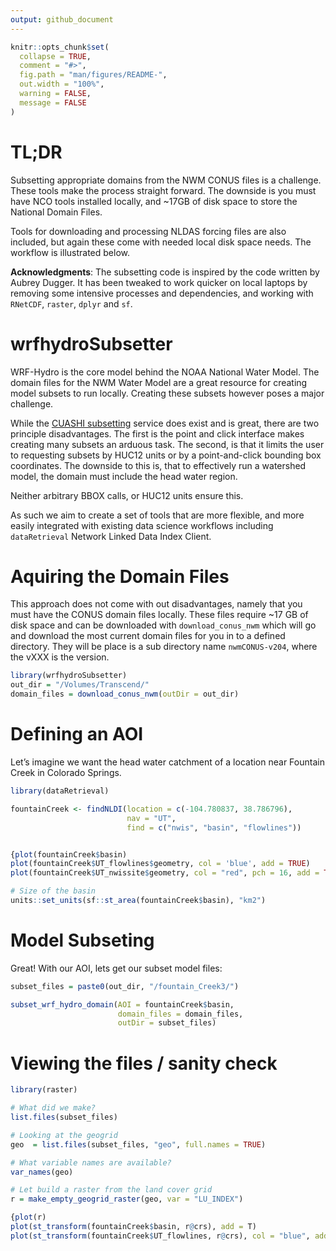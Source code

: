 ```yaml
---
output: github_document
---
```


<!-- README.md is generated from README.Rmd. Please edit that file -->

```r
knitr::opts_chunk$set(
  collapse = TRUE,
  comment = "#>",
  fig.path = "man/figures/README-",
  out.width = "100%",
  warning = FALSE,
  message = FALSE
)
```

# TL;DR

Subsetting appropriate domains from the NWM CONUS files is a challenge. These tools make the process straight forward. The downside is you must have NCO tools installed locally, and ~17GB of disk space to store the National Domain Files.

Tools for downloading and processing NLDAS forcing files are also included, but again these come with needed local disk space needs. The workflow is illustrated below.

**Acknowledgments**: The subsetting code is inspired by the code written by Aubrey Dugger. It has been tweaked to work quicker on local laptops by removing some intensive processes and dependencies, and working with `RNetCDF`, `raster`, `dplyr` and `sf`. 


# wrfhydroSubsetter

WRF-Hydro is the core model behind the NOAA National Water Model. The domain files for the NWM Water Model are a great resource for creating model subsets to run locally. Creating these subsets however poses a major challenge.

While the [CUASHI subsetting](https://subset.cuahsi.org/) service does exist and is great, there are two principle disadvantages. The first is the point and click interface makes creating many subsets an arduous task. The second, is that it limits the user to requesting subsets by HUC12 units or by a point-and-click bounding box coordinates. The downside to this is, that to effectively run a watershed model, the domain must include the head water region. 

Neither arbitrary BBOX calls, or HUC12 units ensure this.

As such we aim to create a set of tools that are more flexible, and more easily integrated with existing data science workflows including `dataRetrieval` Network Linked Data Index Client. 

# Aquiring the Domain Files

This approach does not come with out disadvantages, namely that you must have the CONUS domain files locally. These files require ~17 GB of disk space and can be downloaded with `download_conus_nwm` which will go and download the most current domain files for you in to a defined directory. They will be place is a sub directory name `nwmCONUS-v204`, where the vXXX is the version.

```r
library(wrfhydroSubsetter)
out_dir = "/Volumes/Transcend/"
domain_files = download_conus_nwm(outDir = out_dir)
```

# Defining an AOI

Let's imagine we want the head water catchment of a location near Fountain Creek in Colorado Springs.

```r
library(dataRetrieval)

fountainCreek <- findNLDI(location = c(-104.780837, 38.786796), 
                          nav = "UT", 
                          find = c("nwis", "basin", "flowlines"))


{plot(fountainCreek$basin)
plot(fountainCreek$UT_flowlines$geometry, col = 'blue', add = TRUE)
plot(fountainCreek$UT_nwissite$geometry, col = "red", pch = 16, add = TRUE)}

# Size of the basin
units::set_units(sf::st_area(fountainCreek$basin), "km2")
```

# Model Subseting

Great! With our AOI, lets get our subset model files:

```r
subset_files = paste0(out_dir, "/fountain_Creek3/")

subset_wrf_hydro_domain(AOI = fountainCreek$basin,  
                        domain_files = domain_files,  
                        outDir = subset_files)
```


# Viewing the files / sanity check

```r
library(raster)

# What did we make?
list.files(subset_files)

# Looking at the geogrid
geo  = list.files(subset_files, "geo", full.names = TRUE)

# What variable names are available?
var_names(geo)

# Let build a raster from the land cover grid
r = make_empty_geogrid_raster(geo, var = "LU_INDEX")

{plot(r)
plot(st_transform(fountainCreek$basin, r@crs), add = T)
plot(st_transform(fountainCreek$UT_flowlines, r@crs), col = "blue", add = TRUE)}
```

